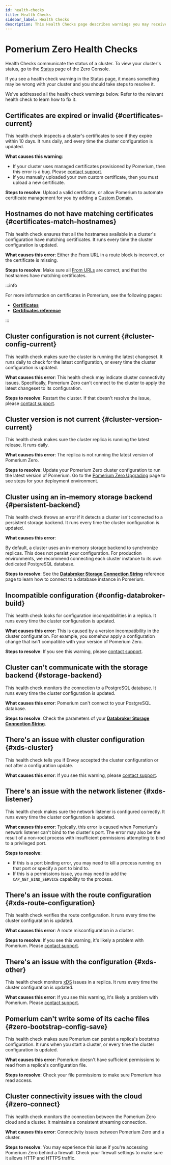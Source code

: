 ```yaml
---
id: health-checks
title: Health Checks
sidebar_label: Health Checks
description: This Health Checks page describes warnings you may receive from a failing health check in Pomerium Zero so you can resolve them.
---
```


# Pomerium Zero Health Checks

Health Checks communicate the status of a cluster. To view your cluster's status, go to the [Status](https://console.pomerium.app/app/reports/status) page of the Zero Console.

If you see a health check warning in the Status page, it means something may be wrong with your cluster and you should take steps to resolve it.

We've addressed all the health check warnings below. Refer to the relevant health check to learn how to fix it.

## Certificates are expired or invalid {#certificates-current}

This health check inspects a cluster's certificates to see if they expire within 10 days. It runs daily, and every time the cluster configuration is updated.

**What causes this warning**:

- If your cluster uses managed certificates provisioned by Pomerium, then this error is a bug. Please [contact support](https://discuss.pomerium.com/).
- If you manually uploaded your own custom certificate, then you must upload a new certificate.

**Steps to resolve**: Upload a valid certificate, or allow Pomerium to automate certificate management for you by adding a [Custom Domain](/docs/capabilities/custom-domains).

## Hostnames do not have matching certificates {#certificates-match-hostnames}

This health check ensures that all the hostnames available in a cluster's configuration have matching certificates. It runs every time the cluster configuration is updated.

**What causes this error**: Either the [From URL](/docs/reference/routes/from) in a route block is incorrect, or the certificate is missing.

**Steps to resolve**: Make sure all [From URLs](/docs/reference/routes/from) are correct, and that the hostnames have matching certificates.

:::info

For more information on certificates in Pomerium, see the following pages:

- [**Certificates**](/docs/concepts/certificates)
- [**Certificates reference**](/docs/reference/certificates)

:::

## Cluster configuration is not current {#cluster-config-current}

This health check makes sure the cluster is running the latest changeset. It runs daily to check for the latest configuration, or every time the cluster configuration is updated.

**What causes this error**: This health check may indicate cluster connectivity issues. Specifically, Pomerium Zero can't connect to the cluster to apply the latest changeset to its configuration.

**Steps to resolve**: Restart the cluster. If that doesn't resolve the issue, please [contact support](https://discuss.pomerium.com/).

## Cluster version is not current {#cluster-version-current}

This health check makes sure the cluster replica is running the latest release. It runs daily.

**What causes this error**: The replica is not running the latest version of Pomerium Zero.

**Steps to resolve**: Update your Pomerium Zero cluster configuration to run the latest version of Pomerium. Go to the [Pomerium Zero Upgrading](/docs/zero/upgrading) page to see steps for your deployment environment.

## Cluster using an in-memory storage backend {#persistent-backend}

This health check throws an error if it detects a cluster isn't connected to a persistent storage backend. It runs every time the cluster configuration is updated.

**What causes this error**:

By default, a cluster uses an in-memory storage backend to synchronize replicas. This does not persist your configuration. For production environments, we recommend connecting each cluster instance to its own dedicated PostgreSQL database.

**Steps to resolve**: See the [**Databroker Storage Connection String**](/docs/reference/databroker#databroker-storage-connection-string) reference page to learn how to connect to a database instance in Pomerium.

## Incompatible configuration {#config-databroker-build}

This health check looks for configuration incompatibilities in a replica. It runs every time the cluster configuration is updated.

**What causes this error**: This is caused by a version incompatibility in the cluster configuration. For example, you somehow apply a configuration change that isn't compatible with your version of Pomerium Zero.

**Steps to resolve**: If you see this warning, please [contact support](https://discuss.pomerium.com/).

## Cluster can't communicate with the storage backend {#storage-backend}

This health check monitors the connection to a PostgreSQL database. It runs every time the cluster configuration is updated.

**What causes this error**: Pomerium can't connect to your PostgreSQL database.

**Steps to resolve**: Check the parameters of your [**Databroker Storage Connection String**](/docs/reference/databroker#databroker-storage-connection-string).

## There's an issue with cluster configuration {#xds-cluster}

This health check tells you if Envoy accepted the cluster configuration or not after a configuration update.

**What causes this error**: If you see this warning, please [contact support](https://discuss.pomerium.com/).

## There's an issue with the network listener {#xds-listener}

This health check makes sure the network listener is configured correctly. It runs every time the cluster configuration is updated.

**What causes this error**: Typically, this error is caused when Pomerium's network listener can't bind to the cluster's port. The error may also be the result of a non-root process with insufficient permissions attempting to bind to a privileged port.

**Steps to resolve**:

- If this is a port binding error, you may need to kill a process running on that port or specify a port to bind to.
- If this is a permissions issue, you may need to add the `CAP_NET_BIND_SERVICE` capability to the process.

## There's an issue with the route configuration {#xds-route-configuration}

This health check verifies the route configuration. It runs every time the cluster configuration is updated.

**What causes this error**: A route misconfiguration in a cluster.

**Steps to resolve**: If you see this warning, it's likely a problem with Pomerium. Please [contact support](https://discuss.pomerium.com/).

## There's an issue with the configuration {#xds-other}

This health check monitors [xDS](https://www.envoyproxy.io/docs/envoy/latest/api-docs/xds_protocol) issues in a replica. It runs every time the cluster configuration is updated.

**What causes this error**: If you see this warning, it's likely a problem with Pomerium. Please [contact support](https://discuss.pomerium.com/).

## Pomerium can't write some of its cache files {#zero-bootstrap-config-save}

This health check makes sure Pomerium can persist a replica's bootstrap configuration. It runs when you start a cluster, or every time the cluster configuration is updated.

**What causes this error**: Pomerium doesn't have sufficient permissions to read from a replica's configuration file.

**Steps to resolve**: Check your file permissions to make sure Pomerium has read access.

## Cluster connectivity issues with the cloud {#zero-connect}

This health check monitors the connection between the Pomerium Zero cloud and a cluster. It maintains a consistent streaming connection.

**What causes this error**: Connectivity issues between Pomerium Zero and a cluster.

**Steps to resolve**: You may experience this issue if you're accessing Pomerium Zero behind a firewall. Check your firewall settings to make sure it allows HTTP and HTTPS traffic.
